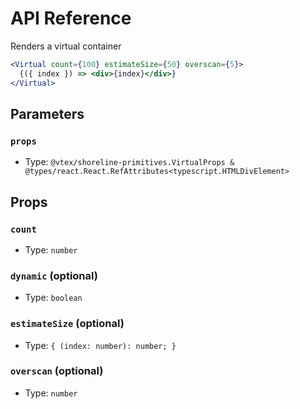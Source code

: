 # API Reference

Renders a virtual container

```jsx
<Virtual count={100} estimateSize={50} overscan={5}>
  {({ index }) => <div>{index}</div>}
</Virtual>
```

## Parameters

### `props`

- Type: `@vtex/shoreline-primitives.VirtualProps & @types/react.React.RefAttributes<typescript.HTMLDivElement>`

## Props

### `count`

- Type: `number`

### `dynamic` (optional)

- Type: `boolean`

### `estimateSize` (optional)

- Type: `{ (index: number): number; }`

### `overscan` (optional)

- Type: `number`
